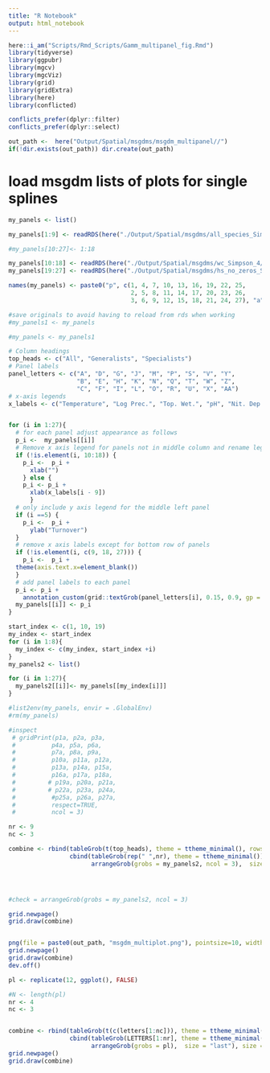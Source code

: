 ```yaml
---
title: "R Notebook"
output: html_notebook
---
```


```r
here::i_am("Scripts/Rmd_Scripts/Gamm_multipanel_fig.Rmd")
library(tidyverse)
library(ggpubr)
library(mgcv)
library(mgcViz)
library(grid)
library(gridExtra)
library(here)
library(conflicted)

conflicts_prefer(dplyr::filter)
conflicts_prefer(dplyr::select)
```
```r
out_path <-  here("Output/Spatial/msgdms/msgdm_multipanel//")
if(!dir.exists(out_path)) dir.create(out_path)

```

# load msgdm lists of plots for single splines
```r
my_panels <- list()

my_panels[1:9] <- readRDS(here("./Output/Spatial/msgdms/all_species_Simpson_4//figs_tables//msgdm_single_splines.rds"))

#my_panels[10:27]<- 1:18

my_panels[10:18] <- readRDS(here("./Output/Spatial/msgdms/wc_Simpson_4//figs_tables//msgdm_single_splines.rds"))
my_panels[19:27] <- readRDS(here("./Output/Spatial/msgdms/hs_no_zeros_Simpson_4//figs_tables//msgdm_single_splines.rds"))

names(my_panels) <- paste0("p", c(1, 4, 7, 10, 13, 16, 19, 22, 25, 
                                  2, 5, 8, 11, 14, 17, 20, 23, 26, 
                                  3, 6, 9, 12, 15, 18, 21, 24, 27), "a")

#save originals to avoid having to reload from rds when working
#my_panels1 <- my_panels

#my_panels <- my_panels1 
```





```r
# Column headings
top_heads <- c("All", "Generalists", "Specialists")
# Panel labels
panel_letters <- c("A", "D", "G", "J", "M", "P", "S", "V", "Y",
                   "B", "E", "H", "K", "N", "Q", "T", "W", "Z",
                   "C", "F", "I", "L", "O", "R", "U", "X", "AA")
# x-axis legends
x_labels <- c("Temperature", "Log Prec.", "Top. Wet.", "pH", "Nit. Dep.", "Tree Dens.", "Log Pestic.", "Log Humans", "Geog. Dist.")


for (i in 1:27){
  # for each panel adjust appearance as follows
  p_i <-  my_panels[[i]]
  # Remove x axis legend for panels not in middle column and rename legend for panels that are in the middle column
  if (!is.element(i, 10:18)) {
    p_i <-  p_i + 
      xlab("")
    } else {
    p_i <- p_i + 
      xlab(x_labels[i - 9])    
      }
  # only include y axis legend for the middle left panel
  if (i ==5) {
    p_i <-  p_i + 
      ylab("Turnover") 
  }
  # remove x axis labels except for bottom row of panels
  if (!is.element(i, c(9, 18, 27))) {
    p_i <-  p_i + 
  theme(axis.text.x=element_blank())
  }
  # add panel labels to each panel
  p_i <- p_i +
    annotation_custom(grid::textGrob(panel_letters[i], 0.15, 0.9, gp = grid::gpar(fontsize = 6))) 
  my_panels[[i]] <- p_i
}

```

```r
start_index <- c(1, 10, 19)
my_index <- start_index
for (i in 1:8){
  my_index <- c(my_index, start_index +i)
}
my_panels2 <- list()

for (i in 1:27){
  my_panels2[[i]]<- my_panels[[my_index[i]]]
}
```


```r
#list2env(my_panels, envir = .GlobalEnv)
#rm(my_panels)
```
```r
#inspect
 # gridPrint(p1a, p2a, p3a, 
 #          p4a, p5a, p6a,
 #          p7a, p8a, p9a,
 #          p10a, p11a, p12a,
 #          p13a, p14a, p15a,
 #          p16a, p17a, p18a,
 #         # p19a, p20a, p21a,
 #         # p22a, p23a, p24a,
 #          #p25a, p26a, p27a,
 #          respect=TRUE,
 #          ncol = 3)
```
```r
nr <- 9
nc <- 3

combine <- rbind(tableGrob(t(top_heads), theme = ttheme_minimal(), rows = ""), 
                 cbind(tableGrob(rep(" ",nr), theme = ttheme_minimal()), # I couldn't work out how not to have row headings so made them a space 
                       arrangeGrob(grobs = my_panels2, ncol = 3),  size = "last"), size = "last")




#check = arrangeGrob(grobs = my_panels2, ncol = 3)

grid.newpage()
grid.draw(combine)



```
```r
png(file = paste0(out_path, "msgdm_multiplot.png"), pointsize=10, width=960, height=2000, res=300)
grid.newpage()
grid.draw(combine)
dev.off()
```


```r
pl <- replicate(12, ggplot(), FALSE)

#N <- length(pl)
nr <- 4
nc <- 3


combine <- rbind(tableGrob(t(c(letters[1:nc])), theme = ttheme_minimal(), rows = ""), 
                 cbind(tableGrob(LETTERS[1:nr], theme = ttheme_minimal()), 
                       arrangeGrob(grobs = pl),  size = "last"), size = "last")
grid.newpage()
grid.draw(combine)
```


